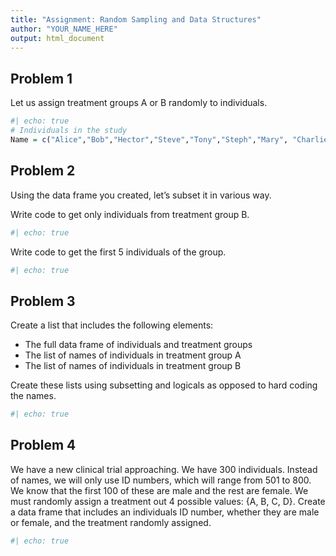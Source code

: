 ```yaml
---
title: "Assignment: Random Sampling and Data Structures"
author: "YOUR_NAME_HERE"
output: html_document
---
```


## Problem 1

Let us assign treatment groups A or B randomly to individuals.

```r
#| echo: true
# Individuals in the study
Name = c("Alice","Bob","Hector","Steve","Tony","Steph","Mary", "Charlie", "Diana", "Ethan")


```

## Problem 2

Using the data frame you created, let's subset it in various way.

Write code to get only individuals from treatment group B.

```r
#| echo: true


```

Write code to get the first 5 individuals of the group.

```r
#| echo: true


```

## Problem 3

Create a list that includes the following elements:

-   The full data frame of individuals and treatment groups
-   The list of names of individuals in treatment group A
-   The list of names of individuals in treatment group B

Create these lists using subsetting and logicals as opposed to hard coding the names.

```r
#| echo: true


```

## Problem 4

We have a new clinical trial approaching. We have 300 individuals. Instead of names, we will only use ID numbers, which will range from 501 to 800. We know that the first 100 of these are male and the rest are female. We must randomly assign a treatment out 4 possible values: {A, B, C, D}. Create a data frame that includes an individuals ID number, whether they are male or female, and the treatment randomly assigned.

```r
#| echo: true


```
